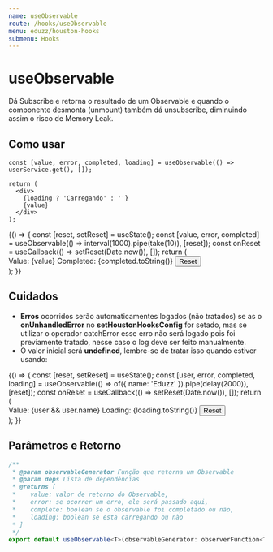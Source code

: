 ```yaml
---
name: useObservable
route: /hooks/useObservable
menu: eduzz/houston-hooks
submenu: Hooks
---
```







# useObservable

Dá Subscribe e retorna o resultado de um Observable e quando o componente desmonta (unmount) também dá unsubscribe,
diminuindo assim o risco de Memory Leak.

## Como usar

```tsx
const [value, error, completed, loading] = useObservable(() => userService.get(), []);

return (
  <div>
    {loading ? 'Carregando' : ''}
    {value}
  </div>
);
```

<Playground>
  {() => {
    const [reset, setReset] = useState();
    const [value, error, completed] = useObservable(() => interval(1000).pipe(take(10)), [reset]);
    const onReset = useCallback(() => setReset(Date.now()), []);
    return (
      <div>
        <Typography>Value: {value}</Typography>
        <Typography>Completed: {completed.toString()}</Typography>
        <Button onClick={onReset} variant='text'>
          Reset
        </Button>
      </div>
    );
  }}
</Playground>

## Cuidados

- **Erros** ocorridos serão automaticamentes logados (não tratados) se as o **onUnhandledError** no **setHoustonHooksConfig**
  for setado, mas se utilizar o operador catchError esse erro não será logado pois foi previamente tratado,
  nesse caso o log deve ser feito manualmente.
- O valor inicial será **undefined**, lembre-se de tratar isso quando estiver usando:

<Playground>
  {() => {
    const [reset, setReset] = useState();
    const [user, error, completed, loading] = useObservable(() => of({ name: 'Eduzz' }).pipe(delay(2000)), [reset]);
    const onReset = useCallback(() => setReset(Date.now()), []);
    return (
      <div>
        <Typography>Value: {user && user.name}</Typography>
        <Typography>Loading: {loading.toString()}</Typography>
        <Button onClick={onReset} variant='text'>
          Reset
        </Button>
      </div>
    );
  }}
</Playground>

## Parâmetros e Retorno

```ts
/**
 * @param observableGenerator Função que retorna um Observable
 * @param deps Lista de dependências
 * @returns [
 *    value: valor de retorno do Observable,
 *    error: se ocorrer um erro, ele será passado aqui,
 *    complete: boolean se o observable foi completado ou não,
 *    loading: boolean se esta carregando ou nào
 * ]
 */
export default useObservable<T>(observableGenerator: observerFunction<T>, deps: React.DependencyList): [T, any, boolean, boolean, undefined];
```
